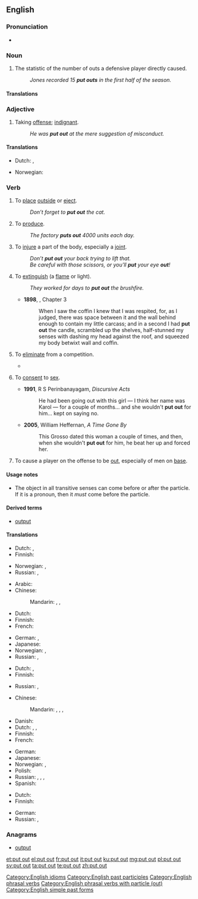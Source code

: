 ==English==

===Pronunciation===
* {{audio|En-uk-to put out.ogg|Audio (UK)}}

===Noun===
{{en-noun|sg=[[put]] [[out]]}}

# {{baseball}} The statistic of the number of outs a defensive player directly caused.
#: ''Jones recorded 15 '''put outs''' in the first half of the season.''

====Translations====
{{trans-top|baseball statistic}}
{{trans-mid}}
{{trans-bottom}}

===Adjective===
{{en-adj}}

# Taking [[offense]]; [[indignant]].
#: ''He was '''put out''' at the mere suggestion of misconduct.''

====Translations====
{{trans-top|taking offense}}
* Dutch: {{t|nl|ontzet}}, {{t|nl|verontwaardigd}}
{{trans-mid}}
* Norwegian: {{t-|no|satt ut}}
{{trans-bottom}}

===Verb===
{{en-verb|head=[[put]] [[out]]|puts out|putting out|put out}}

# {{transitive}} To [[place]] [[outside]] or [[eject]].
#: ''Don’t forget to '''put out''' the cat.''
# {{transitive}} To [[produce]].
#: ''The factory '''puts out''' 4000 units each day.''
# {{transitive}} To [[injure]] a part of the body, especially a [[joint]].
#: ''Don’t '''put out''' your back trying to lift that.''
#: ''Be careful with those scissors, or you'll '''put''' your eye '''out'''!''
# {{transitive}} To [[extinguish]] (a [[flame]] or light).
#: ''They worked for days to '''put out''' the brushfire.''
#* '''1898''', {{w|J. Meade Falkner}}, {{w|Moonfleet}} Chapter 3
#*: When I saw the coffin I knew that I was respited, for, as I judged, there was space between it and the wall behind enough to contain my little carcass; and in a second I had '''put out''' the candle, scrambled up the shelves, half-stunned my senses with dashing my head against the roof, and squeezed my body betwixt wall and coffin.
# {{transitive}} To [[eliminate]] from a competition.
#* {{quote-news
|year=2011
|date=October 1
|author=Tom Fordyce
|title=Rugby World Cup 2011: England 16-12 Scotland
|work=BBC Sport
|url=http://news.bbc.co.uk/sport2/hi/rugby_union/15124512.stm
|page=
|passage=England stumbled into the World Cup quarter-finals and almost certainly '''put Scotland out''' after an error-ridden victory at Eden Park.}}
# {{slang|intransitive}} To [[consent]] to [[sex]].
#* '''1991''', R S Perinbanayagam, ''Discursive Acts''
#*: He had been going out with this girl &mdash; I think her name was Karol &mdash; for a couple of months... and she wouldn't '''put out''' for him... kept on saying no.
#* '''2005''', William Heffernan, ''A Time Gone By''
#*: This Grosso dated this woman a couple of times, and then, when she wouldn't '''put out''' for him, he beat her up and forced her.
# {{baseball}} To cause a player on the offense to be [[out]], especially of men on [[base]].

====Usage notes====
* The object in all transitive senses can come before or after the particle. If it is a pronoun, then it ''must'' come before the particle.

====Derived terms====
* [[output]]

====Translations====
{{trans-top|place outside or eject}}
* Dutch: {{t|nl|buitenzetten}}, {{t+|nl|uitwerpen}}
* Finnish: {{t|fi|laittaa ulos}}
{{trans-mid}}
* Norwegian: {{t-|no|sette ut}}, {{t-|no|slippe ut}}
* Russian: {{t|ru|выкладывать|tr=vykládyvat'|sc=Cyrl}} {{impf}}, {{t|ru|выложить|tr=výložit'|sc=Cyrl}} {{pf.}}
{{trans-bottom}}

{{trans-top|produce}}
* Arabic: {{t|ar|أنتج|tr='ántaja|sc=Arab}}
* Chinese:
*: Mandarin: {{t|zh|制造|tr=zhìzào|sc=Hani}}, {{t|zh|生產|sc=Hani}}, {{t|zh|生产|tr=shēngchǎn|sc=Hani}}
* Dutch: {{t+|nl|produceren}}
* Finnish: {{t|fi|tuottaa}}
* French: {{t+|fr|produire}}
{{trans-mid}}
* German: {{t+|de|produzieren}}, {{t+|de|herstellen}}
* Japanese: {{t|ja|生産|tr=せいさんする, seisan-surú|alt=生産する|sc=Jpan}}
* Norwegian: {{t+|no|lage}}, {{t-|no|produsere}}
* Russian: {{t|ru|производить|tr=proizvodít’|sc=Cyrl}} {{impf}}, {{t|ru|произвести|tr=proizvestí|sc=Cyrl}} {{pf.}}
{{trans-bottom}}

{{trans-top|injure a joint in the body}}
* Dutch: {{t+|nl|kwetsen}}, {{t-|nl|blesseren}}
* Finnish: {{t|fi|vahingoittaa}}
{{trans-mid}}
* Russian: {{t|ru|вывихивать|tr=vyvíxivat'|sc=Cyrl}} {{impf}}, {{t|ru|вывихнуть|tr=vývixnut'|sc=Cyrl}} {{pf.}}
{{trans-bottom}}

{{trans-top|extinguish}}
* Chinese:
*: Mandarin: {{t|zh|熄滅|sc=Hani}}, {{t|zh|熄灭|tr=xīmiè|sc=Hani}}, {{t|zh|撲滅|sc=Hani}}, {{t|zh|扑灭|tr=pūmiè|sc=Hani}}
* Danish: {{t+|da|slukke}}
* Dutch: {{italbrac|fire}} {{t+|nl|blussen}}, {{italbrac|light, candle}} {{t+|nl|uitdoen}}, {{t+|nl|doven}}
* Finnish: {{t|fi|sammuttaa}}
* French: {{t+|fr|éteindre}}
{{trans-mid}}
* German: {{t+|de|löschen}}
* Japanese: {{t|ja|消す|tr=けす, kesu|sc=Jpan}}
* Norwegian: {{t-|no|slokke}}, {{t-|no|slukke}}
* Polish: {{t|pl|wygaszać}}
* Russian: {{t|ru|тушить|tr=tušít'|sc=Cyrl}} {{impf}}, {{t|ru|потушить|tr=potušít'|sc=Cyrl}} {{pf.}}, {{t|ru|гасить|tr=gasít'|sc=Cyrl}} {{impf}}, {{t|ru|погасить|tr=pogasít'|sc=Cyrl}} {{pf.}}
* Spanish: {{t|es|extinguir}}
{{trans-bottom}}

{{trans-top|consent to sex}}
* Dutch: {{t+|nl|toegeven}}
* Finnish: {{t|fi|antaa}}
{{trans-mid}}
* German: {{t|de|ranlassen}}
* Russian: {{qualifier|slang}} {{t+|ru|давать|tr=dat'}} {{impf}}, {{t+|ru|дать|tr=davát'}} {{pf.}}
{{trans-bottom}}

===Anagrams===
* [[output#English|output]]

[[Category:English idioms]]
[[Category:English past participles]]
[[Category:English phrasal verbs]]
[[Category:English phrasal verbs with particle (out)]]
[[Category:English simple past forms]]

[[et:put out]]
[[el:put out]]
[[fr:put out]]
[[it:put out]]
[[ku:put out]]
[[mg:put out]]
[[pl:put out]]
[[sv:put out]]
[[ta:put out]]
[[te:put out]]
[[zh:put out]]